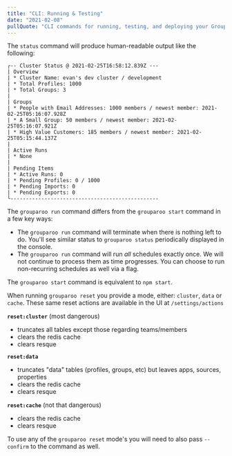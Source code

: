 ```yaml
---
title: "CLI: Running & Testing"
date: "2021-02-08"
pullQuote: "CLI commands for running, testing, and deploying your Grouparoo application."
---
```


<CLICommand name="status" />

The `status` command will produce human-readable output like the following:

```
┌-- Cluster Status @ 2021-02-25T16:58:12.839Z ---
| Overview
| * Cluster Name: evan's dev cluster / development
| * Total Profiles: 1000
| * Total Groups: 3
|
| Groups
| * People with Email Addresses: 1000 members / newest member: 2021-02-25T05:16:07.928Z
| * A Small Group: 50 members / newest member: 2021-02-25T05:16:07.921Z
| * High Value Customers: 185 members / newest member: 2021-02-25T05:15:44.137Z
|
| Active Runs
| * None
|
| Pending Items
| * Active Runs: 0
| * Pending Profiles: 0 / 1000
| * Pending Imports: 0
| * Pending Exports: 0
└------------------------------------------------
```

<CLICommand name="sync" />

<CLICommand name="run" />

The `grouparoo run` command differs from the `grouparoo start` command in a few key ways:

- The `grouparoo run` command will terminate when there is nothing left to do. You'll see similar status to `grouparoo status` periodically displayed in the console.
- The `grouparoo run` command will run _all_ schedules exactly once. We will not continue to process them as time progresses. You can choose to run non-recurring schedules as well via a flag.

<CLICommand name="start" />

The `grouparoo start` command is equivalent to `npm start`.

<CLICommand name="reset" />

When running `grouparoo reset` you provide a mode, either: `cluster`, `data` or `cache`. These same reset actions are available in the UI at `/settings/actions`

**`reset:cluster`** (most dangerous)

- truncates all tables except those regarding teams/members
- clears the redis cache
- clears resque

**`reset:data`**

- truncates "data" tables (profiles, groups, etc) but leaves apps, sources, properties
- clears the redis cache
- clears resque

**`reset:cache`** (not that dangerous)

- clears the redis cache
- clears resque

To use any of the `grouparoo reset` mode's you will need to also pass `--confirm` to the command as well.

<CLICommand name="console" />
